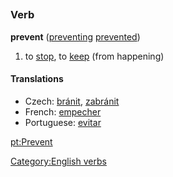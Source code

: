 =={{en}}==
===Verb===
[[Category:English verbs]]
'''prevent''' ([[preventing]] [[prevented]])
# to [[stop]], to [[keep]] (from happening)

====Translations====
*Czech: [[bránit]], [[zabránit]]
*French: [[empecher]]
*Portuguese: [[evitar]]

[[pt:Prevent]]